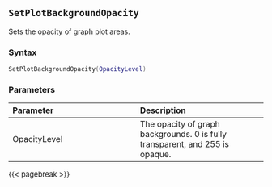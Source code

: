 ## `SetPlotBackgroundOpacity` {#batch-setplotbackgroundopacity}

Sets the opacity of graph plot areas.

### Syntax {-}

``` .lua
SetPlotBackgroundOpacity(OpacityLevel)
```

### Parameters {-}

**Parameter** | **Description**
| :-- | :-- |
OpacityLevel | The opacity of graph backgrounds. 0 is fully transparent, and 255 is opaque.

{{< pagebreak >}}